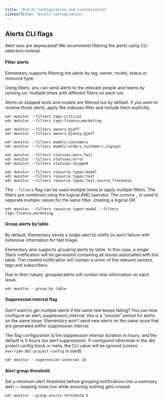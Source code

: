 ```yaml
---
title: "Alerts Configuration and Customization"
sidebarTitle: "Alerts configuration"
---
```





<AlertsCodeConfiguration />

## Alerts CLI flags

<Warning>
  Alert vars are deprecated! We recommend filtering the alerts
  using CLI selectors instead.
</Warning>



#### Filter alerts

Elementary supports filtering the alerts by tag, owner, model, status or resource type.

Using filters, you can send alerts to the relevant people and teams by running `edr` multiple times with different filters on each run.

<Info>
Alerts on skipped tests and models are filtered out by default. if you want to receive those alerts, apply the statuses filter and include them explicitly.
</Info>

<CodeGroup>

```shell tags filter
edr monitor --filters tags:critical
edr monitor --filters tags:finance,marketing
```

```shell owners filter
edr monitor --filters owners:@jeff
edr monitor --filters owners:@jessy,@jeff
```

```shell models filter
edr monitor --filters models:customers
edr monitor --filters models:orders,customers,signups
```

```shell statuses filter
edr monitor --filters statuses:warn,fail
edr monitor --filters statuses:error
edr monitor --filters statuses:skipped
```

```shell resource_types filter
edr monitor --filters resource_types:model
edr monitor --filters resource_types:test
edr monitor --filters resource_types:test,source_freshness
```

</CodeGroup>

The `--filters` flag can be used multiple times to apply multiple filters. The filters are combined using the logical AND operator.
The comma `,` is used to separate multiple values for the same filter, creating a logical OR.

<CodeGroup>

```shell multiple filters
edr monitor --filters resource_types:model --filters tags:finance,marketing
```

</CodeGroup>



#### Group alerts by table

By default, Elementary sends a single alert to notify on each failure with extensive information for fast triage.

Elementary also supports grouping alerts by table.
In this case, a single Slack notification will be generated containing all issues associated with this table.
The created notification will contain a union of the relevant owners, tags and subscribers.

Due to their nature, grouped alerts will contain less information on each issue.

```shell
edr monitor --group-by table
```

#### Suppression interval flag

Don’t want to get multiple alerts if the same test keeps failing?
You can now configure an alert_suppression_interval, this is a “snooze” period for alerts on the same issue.
Elementary won’t send new alerts on the same issue that are generated within suppression interval.

The flag configuration is the suppression interval duration in hours, and the default is 0 hours (no alert suppression).
If configured otherwise in the dbt project config block or meta, the CLI value will be ignored (unless `--override-dbt-project-config` is used).

```shell
edr monitor --suppression-interval 24
```

#### Alert group threshold

Set a minimum alert threshold before grouping notifications into a summary alert — keeping noise low while ensuring nothing gets missed.

```shell
edr monitor --group-alerts-threshold 5
```